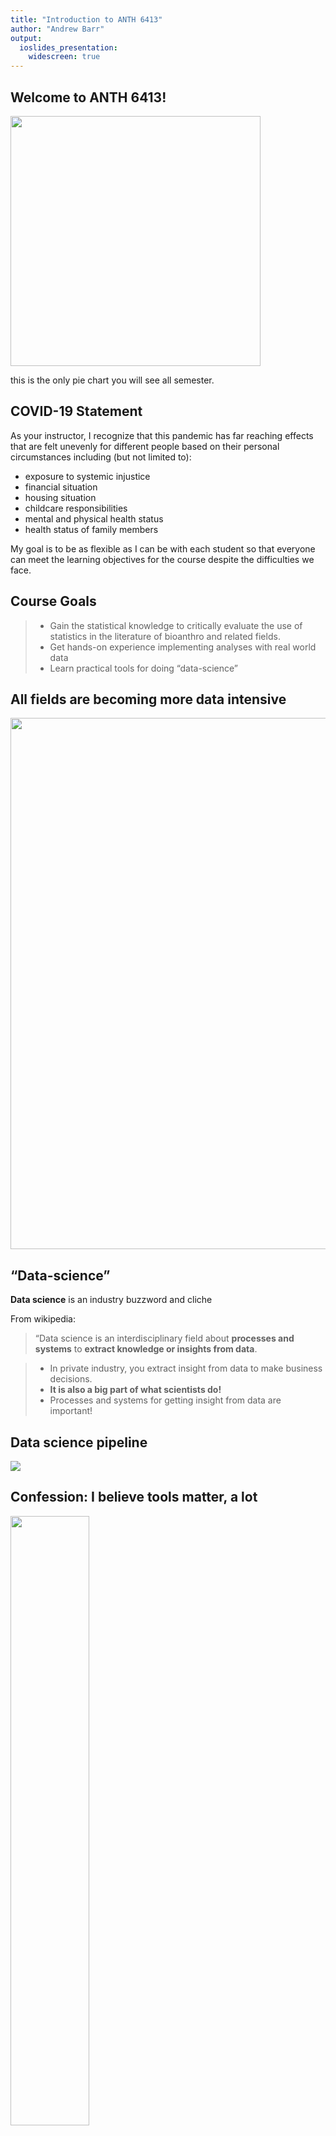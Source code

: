 ```yaml
---
title: "Introduction to ANTH 6413"
author: "Andrew Barr"
output: 
  ioslides_presentation:
    widescreen: true
---
```


## Welcome to ANTH 6413!

<img src="images/intro2course/pyramid.png" height='400' width='auto'>

this is the only pie chart you will see all semester.

## COVID-19 Statement

As your instructor, I recognize that this pandemic has far reaching effects that are felt unevenly for different people based on their personal circumstances including (but not limited to): 

*  exposure to systemic injustice
*  financial situation
*  housing situation
*  childcare responsibilities
*  mental and physical health status
*  health status of family members

My goal is to be as flexible as I can be with each student so that everyone can meet the learning objectives for the course despite the difficulties we face.

## Course Goals


> - Gain the statistical knowledge to critically evaluate the use of statistics in the literature of bioanthro and related fields. 
> - Get hands-on experience implementing analyses with real world data
> - Learn practical tools for doing "data-science"

## All fields are becoming more data intensive

<div class="centered">
  <img src="images/intro2course/matrix.png" width=850>
</div>

## "Data-science"

**Data science** is an industry buzzword and cliche

From wikipedia:


> "Data science is an interdisciplinary field about <span class="red2">**processes and systems**</span>
> to <span class="red2">**extract knowledge or insights from data**</span>.

> - In private industry, you extract insight from data to make business decisions. 
> - **It is also a big part of what scientists do!**
> - Processes and systems for getting insight from data are important!

## Data science pipeline


![](images/intro2course/data-science.png)


## Confession: I believe tools matter, a lot

<img src="images/intro2course/wrench.jpg" height='50%'>

> - We will spend a lot of time on the "how"
> - You will become very familiar with the nuts-and-bolts of analyzing data
> - Most of your grade comes from practical exercises
> - I dont expect you to be a statistician (I sure as hell am not). But I do expect you to learn **how to extract insights from data**

## Grading

Assignment                  | Percent
--------------------------------------------------------|---------------
Weekly homework assignments - submitted on Blackboard  | 40%
Practical Exam 1 | 15%
Practical Exam 2 | 15%
Class Project | 15%
Participation in class and on Flipgrid | 15%

## Zoom {.build}

Classes will be held synchronously on Zoom.  

Classes will be recorded, and the recordings will be available for a limited time only (due to space constraints in storage). 

Recordings are not for download and distribution.

Your primary study materials will be the lecture slides (available on course website) and your notes from class, not the recordings which are temporary.  

## Class ground-rules

These are especially important for breakout-groups, when I am not there all the time. 

1. Be respectful - language matters
2. Don't make assumptions about individuals abilities or experiences
3. Don't dominate the discussion - leave room for others to speak
4. Do keep it lighthearted! This is hard, but learning is fun, y'all!


## Flipgrid - [flipgrid.com/hompalstats](https://flipgrid.com/hompalstats)

<img src="images/intro2course/flipgrid.png" height='300px'>

Weekly responses are part of your participation.  

Respond to my prompt and to AT LEAST 2 classmates.  This is meant to be a conversation 😊


## Google Docs for collaborative notes

[Link to shared Google folder](https://drive.google.com/drive/folders/1I6bt77BXsPVJeCnB2Dhtzhlx0ccYF4dS?usp=sharing)

You should all have edit access using your GWU.edu email address.

We will use google documents to keep notes as a group, distribute discussion questions to breakout groups, etc. 

These documents may get pretty wild, but we need a way to communicate text in real time that isn't Zoom chat.  You can use the chat, but remember it's not permanent. 

## Homework {.build}

There are weekly homework assignments in this class.  

These are where you will really learn to do data analysis.  I will walk you through the concepts in class, but you will learn by doing. 

Homework assignments will be uploaded to Blackboard, and are due by the beginning of class on their due date.  

<span class='red2'>**Note**:</span> First homework assignment is due on September 9th. 

I am not a monster and this is a global pandemic, but in order for you to learn, you need to do these in a timely fashion, because concepts build on one another fast!

## Outcome of the course

When you leave this course, I hope you are empowered to:

> -  collect your data in a format that makes your future life easier
> -  explore patterns in your data visually and statistically
> -  test meaningful hypotheses using appropriate statistical tools
> -  communicate these results effectively using graphs and prose


## Tools of the Trade


> - MS Excel
> - Commercial Statistics Packages (e.g., SPSS)
> - R – open source and free package for statistical analysis

## Tools of the Trade


- MS Excel
- ~~Commercial Statistics Packages (e.g., SPSS)~~
- R – open source and free package for statistical analysis

## Why do I use R?

> - **Ignorance** - Because I don’t know how to use anything else
> - **Comprehensiveness** – Learn this one tool well, and you can do (almost) ANYTHING
> - **Reproducibility** – an R script is a detailed record of exactly what I did, from the raw data file, through data transformation, to analysis and results.
> - **Popularity** - R is insanely popular in academia and in industry ("why hello there, marketable skills!")

## What is R?


R is an **open-source** language and environment for statistical computing and graphics. 

**open-source** means that anyone can look at the code to see how it works.


<img src='https://www.r-project.org/logo/Rlogo.png' height=300px>


## What is R?


One of the top 10 most widely used programming languages in the world in 2018.

<img src='https://spectrum.ieee.org/image/MzExNjk1OA.jpeg' height=400px>

## What is R?


A rapidly growing system of user contributed packages.

<img src='http://revolution-computing.typepad.com/files/rplot03.svg' height=400px>

## R Studio


<img src='images/intro2course/rstudio.png' height=500px>

## Questions?

<img src='images/intro2course/david-s-pumpkins-any-questions.gif' height=400px>


## Course Website

https://stats.are-awesome.com

Let's check out the website then we will do the introduction to R

## Intro to R {.build}

We are going to do an interactive tutorial that I wrote. 

In order to not bog down the server, I will split you up into 5 breakout groups of 3-4 people.  I will then come in to the breakout groups and send you a link to the tutorial. 

The links are different, but the tutorials are identical. You will type R code directly into the browser. 

We will spend about 30 - 40 minutes on this, and I will go between the breakout groups. 


